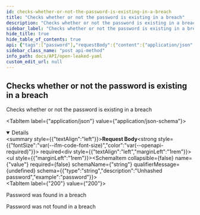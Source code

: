 ```yaml
---
id: checks-whether-or-not-the-password-is-existing-in-a-breach
title: "Checks whether or not the password is existing in a breach"
description: "Checks whether or not the password is existing in a breach"
sidebar_label: "Checks whether or not the password is existing in a breach"
hide_title: true
hide_table_of_contents: true
api: {"tags":["password"],"requestBody":{"content":{"application/json":{"schema":{"allOf":[{"title":"Password RequestBody"},{"type":"object","properties":{"value":{"type":"string","description":"Unhashed password","example":"password"}},"example":{"value":"password"},"title":"Password"}]}}},"required":true},"responses":{"200":{"description":"Password was found in a breach"},"404":{"description":"Password was not found in a breach"}},"security":[{"basicAuth":[]}],"description":"Checks whether or not the password is existing in a breach","method":"post","path":"/api/password/exists","servers":[{"url":"https://virtserver.swaggerhub.com/Peetzie/OpenLeaked/1.7.1","description":"SwaggerHub API Auto Mocking"},{"url":"localhost","description":"Local running server"},{"url":"open-leaked.compute.dtu.dk","description":"DTU Compute VPN Required"}],"securitySchemes":{"basicAuth":{"type":"http","scheme":"basic"}},"jsonRequestBodyExample":{"value":"password"},"info":{"title":"Open Leaked YAML","description":"## Introduction\nThis API is documented in **OpenAPI** format. \n\n## OpenAPI Specification\nThis API is documented in **OpenAPI format** and is based on\n[Petstore sample](http://petstore.swagger.io/) provided by [swagger.io](http://swagger.io) team.\n\n## Authentication\nThe application makes uses of build in authentication. Some of the client calls will be restricted. Use the HTTP basic form to authorize. ","contact":{"name":"Open Leaked","url":"https://github.com/Open-Leaked/Monorepo","email":"openleaked@gmail.com"},"license":{"name":"Apache 2.0","url":"http://www.apache.org/licenses/LICENSE-2.0.html"},"version":"1.7.1","x-logo":{"url":"https://raw.githubusercontent.com/Open-Leaked/Monorepo/main/Assets/logo/png/logo-white.png?token=GHSAT0AAAAAACB2FNOUZBLHC6LN6IMED47EZC3SB3Q","altText":"Open-Leaked Logo"}},"postman":{"name":"Checks whether or not the password is existing in a breach","description":{"type":"text/plain"},"url":{"path":["api","password","exists"],"host":["{{baseUrl}}"],"query":[],"variable":[]},"header":[{"key":"Content-Type","value":"application/json"}],"method":"POST","body":{"mode":"raw","raw":"\"\"","options":{"raw":{"language":"json"}}},"auth":{"type":"basic","basic":[{"type":"any","value":"<Basic Auth Username>","key":"username"},{"type":"any","value":"<Basic Auth Password>","key":"password"}]}}}
sidebar_class_name: "post api-method"
info_path: docs/API/open-leaked-yaml
custom_edit_url: null
---
```



## Checks whether or not the password is existing in a breach



Checks whether or not the password is existing in a breach

<MimeTabs><TabItem label={"application/json"} value={"application/json-schema"}><details style={{}} data-collapsed={false} open={true}><summary style={{"textAlign":"left"}}><strong>Request Body</strong><strong style={{"fontSize":"var(--ifm-code-font-size)","color":"var(--openapi-required)"}}> required</strong></summary><div style={{"textAlign":"left","marginLeft":"1rem"}}></div><ul style={{"marginLeft":"1rem"}}><SchemaItem collapsible={false} name={"value"} required={false} schemaName={"string"} qualifierMessage={undefined} schema={{"type":"string","description":"Unhashed password","example":"password"}}></SchemaItem></ul></details></TabItem></MimeTabs><div><ApiTabs><TabItem label={"200"} value={"200"}><div>

Password was found in a breach

</div><div></div></TabItem><TabItem label={"404"} value={"404"}><div>

Password was not found in a breach

</div><div></div></TabItem></ApiTabs></div>
      